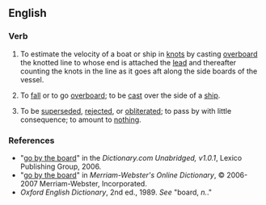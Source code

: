 ==English==

===Verb===
{{infl|en|verb|head=[[go]] [[by]] [[the]] [[board]]}}

# {{rfv-sense}} {{nautical|dated}} To estimate the velocity of a boat or ship in [[knots]] by casting [[overboard]] the knotted line to whose end is attached the [[lead]] and thereafter counting the knots in the line as it goes aft along the side boards of the vessel. 
# {{idiom|nautical}} To [[fall]] or to go [[overboard]]; to be [[cast]] over the side of a [[ship]].
# {{idiom}} To be [[superseded]], [[rejected]], or [[obliterated]]; to pass by with little consequence; to amount to [[nothing]].

===References===
*"[http://dictionary.reference.com/search?r=2&q=go+by+the+board go by the board]" in the ''Dictionary.com Unabridged, v1.0.1'', Lexico Publishing Group, 2006.
*"[http://www.m-w.com/cgi-bin/dictionary?book=Dictionary&va=go+by+the+board go by the board]" in ''Merriam-Webster's Online Dictionary'', © 2006-2007 Merriam-Webster, Incorporated.
*''Oxford English Dictionary'', 2nd ed., 1989. ''See'' "board, ''n.''."